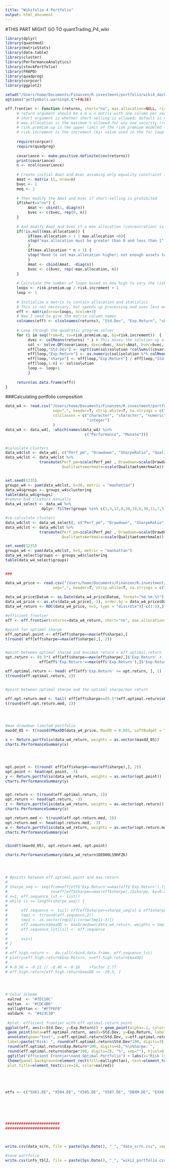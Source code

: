 ```yaml
---
title: "Wikifolio 4 Portfolio"
output: html_document
---
```


#THIS PART MIGHT GO TO quantTrading_P4_wiki

```r
library(dplyr)
library(quantmod)
library(matrixStats)
library(data.table)
library(cluster)
library(PerformanceAnalytics)
library(stockPortfolio)
library(FRAPO)
library(quadprog)
library(corpcor)
library(ggplot2)

setwd("/Users/home/Documents/Finanzen/R.investment/portfolio/wiki4_dach")
options("getSymbols.warning4.0"=FALSE)


```

```r

eff.frontier <- function (returns, short="no", max.allocation=NULL, risk.premium.up=.5, risk.increment=.005){
     # return argument should be a m x n matrix with one column per security
     # short argument is whether short-selling is allowed; default is no (short selling prohibited)
     # max.allocation is the maximum % allowed for any one security (reduces concentration)
     # risk.premium.up is the upper limit of the risk premium modeled (see for loop below)
     # risk.increment is the increment (by) value used in the for loop
     
     require(corpcor) 
     require(quadprog)
     
     covariance <- make.positive.definite(cov(returns))
     print(covariance)
     n <- ncol(covariance)
      
     # Create initial Amat and bvec assuming only equality constraint (short-selling is allowed, no allocation constraints)
     Amat <- matrix (1, nrow=n)
     bvec <- 1
     meq <- 1
      
     # Then modify the Amat and bvec if short-selling is prohibited
     if(short=="no") {
          Amat <- cbind(1, diag(n))
          bvec <- c(bvec, rep(0, n))
     }
      
     # And modify Amat and bvec if a max allocation (concentration) is specified
     if(!is.null(max.allocation)) { 
          if(max.allocation > 1 | max.allocation <0){
          stop("max.allocation must be greater than 0 and less than 1")
          }
          if(max.allocation * n < 1) {
          stop("Need to set max.allocation higher; not enough assets to add to 1")
          }
          Amat <- cbind(Amat, -diag(n))
          bvec <- c(bvec, rep(-max.allocation, n))
     }
      
     # Calculate the number of loops based on how high to vary the risk premium and by what increment
     loops <- risk.premium.up / risk.increment + 1
     loop <- 1
      
     # Initialize a matrix to contain allocation and statistics
     # This is not necessary, but speeds up processing and uses less memory
     eff <- matrix(nrow=loops, ncol=n+3)
     # Now I need to give the matrix column names
     colnames(eff) <- c(colnames(returns), "Std.Dev", "Exp.Return", "sharpe")
      
     # Loop through the quadratic program solver
     for (i in seq(from=0, to=risk.premium.up, by=risk.increment))  {
          dvec <- colMeans(returns) * i # This moves the solution up along the efficient frontier
          sol <- solve.QP(covariance, dvec=dvec, Amat=Amat, bvec=bvec, meq=meq)
          eff[loop,"Std.Dev"] <- sqrt(sum(sol$solution *colSums((covariance * sol$solution))))
          eff[loop,"Exp.Return"] <- as.numeric(sol$solution %*% colMeans(returns))
          eff[loop,"sharpe"] <- eff[loop,"Exp.Return"] / eff[loop,"Std.Dev"]
          eff[loop,1:n] <- sol$solution
          loop <- loop+1
          }
      
     return(as.data.frame(eff))
}

```




###Calculating portfolio composition

```r

data_w4 <- read.csv("/Users/home/Documents/Finanzen/R.investment/portfolio/wiki4_dach/20160127_wiki4.csv", 
                     sep=",", header=T, strip.white=T, na.strings = c("NA", ""),
                     colClasses = c("character", "character", "numeric", "integer", "numeric", "numeric", "numeric", "integer",
                                    "integer")
                     )
data_w4 <- data_w4[, -which(names(data_w4) %in% 
                                   c("Performance", "Monate"))]


#calculate clusters
data_w4clst <- data_w4[, c("Perf_pm", "Drawdown", "SharpeRatio", "Qualitaetsmerkmale")]
data_w4clst <- data_w4clst %>%
               transmute(Perf_pm=scale(Perf_pm) , Drawdown=scale(Drawdown) , SharpeRatio=scale(SharpeRatio),
                         Qualitaetsmerkmale=scale(Qualitaetsmerkmale))


set.seed(1235)
groups_w4 <- pam(data_w4clst, k=30, metric = "manhattan")
data_w4$groups <- groups_w4$clustering 
table(data_w4$groups)
#remove bad clusters manually
data_w4_select <- data_w4 %>%
                dplyr::filter(groups %in% c(1,3,12,8,20,19,6,30,11,7,5,10,13,27,5,18,29,9,7,2,4,5,6,24) & Aktivitaet == 1 )

#re-calculate clusters
data_w4clst <- data_w4_select[, c("Perf_pm", "Drawdown", "SharpeRatio", "Qualitaetsmerkmale")]
data_w4clst <- data_w4clst %>%
               transmute(Perf_pm=scale(Perf_pm) , Drawdown=scale(Drawdown) , SharpeRatio=scale(SharpeRatio),
                         Qualitaetsmerkmale=scale(Qualitaetsmerkmale))

set.seed(1235)
groups_w4 <- pam(data_w4clst, k=5, metric = "manhattan")
data_w4_select$groups <- groups_w4$clustering 
table(data_w4_select$groups)


###

data_w4_price <- read.csv("/Users/home/Documents/Finanzen/R.investment/portfolio/wiki4_dach/20160127_wiki4_price.csv", 
                     sep=",", header=T, strip.white=T, na.strings = c("NA", ""))
                     
data_w4_price$Datum <- as.Date(data_w4_price$Datum, format="%d.%m.%Y")
data_w4_price <- as.xts(data_w4_price[,-1], order.by = data_w4_price$Datum)
data_w4_return <- ROC(data_w4_price, n=5, type = "discrete")[-c(1:5),]

#efficient frontier
eff <- eff.frontier(returns=data_w4_return, short="no", max.allocation=0.4, risk.premium.up=.5, risk.increment=.001)

#point for optimal sharpe
eff.optimal.point <- eff[eff$sharpe==max(eff$sharpe),]
t(round( eff[eff$sharpe==max(eff$sharpe),], 2))


#point between optimal sharpe and maximum return = eff.optimal.return
opt.return <- (0.5*( eff[eff$sharpe==max(eff$sharpe),]$'Exp.Return' +     #return at max. sharpe
               eff[eff$'Exp.Return'==max(eff$'Exp.Return'),]$'Exp.Return' ) )  #return at max. return

eff.optimal.return <- head( eff[eff$'Exp.Return' >= opt.return, ], 1)
t(round(eff.optimal.return, 2))


#point between optimal sharpe and the optimal sharpe/max return

eff.opt.return.med <- tail( eff[eff$sharpe>=(0.5*(eff.optimal.return$sharpe + eff.optimal.point$sharpe)), ], 1)
t(round(eff.opt.return.med, 2))




#max drawdown limited portfolio
maxdd_05 <- t(round(PMaxDD(data_w4_price, MaxDD = 0.055, softBudget = TRUE)@weights, 2))

x <- Return.portfolio(data_w4_return, weights = as.vector(maxdd_05))
charts.PerformanceSummary(x)




opt.point <- t(round( eff[eff$sharpe==max(eff$sharpe),], 2))
opt.point <- head(opt.point, -3)
y <- Return.portfolio(data_w4_return, weights = as.vector(opt.point))
charts.PerformanceSummary(y)


opt.return <- t(round(eff.optimal.return, 2))
opt.return <- head(opt.return, -3)
z <- Return.portfolio(data_w4_return, weights = as.vector(opt.return))
charts.PerformanceSummary(z)

opt.return.med <- t(round(eff.opt.return.med, 2))
opt.return.med <- head(opt.return.med, -3)
w <- Return.portfolio(data_w4_return, weights = as.vector(opt.return.med))
charts.PerformanceSummary(w)


cbind(t(maxdd_05), opt.return.med, opt.point) 

charts.PerformanceSummary(data_w4_return$DE000LS9HFZ6)




# #points between eff.optimal.point and max.return          
# 
# sharpe_seq <- seq(from=eff[eff$'Exp.Return'==max(eff$'Exp.Return'),]$sharpe, 
#                   to=eff[eff$sharpe==max(eff$sharpe),]$sharpe, by=0.01)
# s=1; eff.sequence_lst <- list()
# while (s <= length(sharpe_seq)) {
#      
#      eff.sequence <- tail( eff[eff$sharpe>=sharpe_seq[s] & eff$sharpe<=0.6,], 1)
#      tmp1 <- t(round(eff.sequence,2))
#      tmp1 <- as.vector(tmp1[1:(nrow(tmp1)-3)])
#      eff.sequence$maxDD <- maxDrawdown(data_w4_return, weights = tmp1, invert=TRUE)/2.77
#      eff.sequence_lst[[s]] <- eff.sequence
# 
#      s=s+1
# }
#      
# eff.high.return <-  do.call(rbind.data.frame, eff.sequence_lst)
# plot(y=eff.high.return$Exp.Return, x=eff.high.return$maxDD)
# 
# #-0.56 = -0.21 // -0.46 = -0.16    >factor 2.77
# eff.high.return[eff.high.return$maxDD >= -10.5, ]



               
# Color Scheme
 ealred  <- "#7D110C"
 ealtan  <- "#CDC4B6"
 eallighttan <- "#F7F6F0"
 ealdark  <- "#423C30"
 
 #plot: efficient frontier with eff.optimal.return point
ggplot(eff, aes(x=Std.Dev, y=Exp.Return)) + geom_point(alpha=.1, color=ealdark) +
 geom_point(data=eff.optimal.return, aes(x=Std.Dev, y=Exp.Return, label=sharpe), color=ealred, size=5) +
 annotate(geom="text", x=eff.optimal.return$Std.Dev, y=eff.optimal.return$Exp.Return,
 label=paste("Risk: ", round(eff.optimal.return$Std.Dev*100, digits=3),"\nReturn: ",
 round(eff.optimal.return$Exp.Return*100, digits=4),"%\nSharpe: ",
 round(eff.optimal.return$sharpe*100, digits=2), "%", sep=""), hjust=0, vjust=1.2) +
 ggtitle("Efficient Frontier\nand Optimal Portfolio") + labs(x="Risk (standard deviation of portfolio variance)", y="Return") +
 theme(panel.background=element_rect(fill=eallighttan), text=element_text(color=ealdark),
 plot.title=element_text(size=24, color=ealred))





etfs <- c("5X61.DE", "X504.DE", "X505.DE", "X507.DE", "DBXM.DE", "EXX6.DE", "X508.DE", "5X60.DE")






########################
########################



write.csv(data_scrn, file = paste(Sys.Date(), "_", "data_scrn.csv", sep=""))     

#save portfolio
write.csv(info_tbl2, file = paste(Sys.Date(), "_", "wiki2_portfolio.csv", sep=""))    



```



